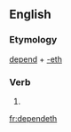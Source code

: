 ==English==

===Etymology===
[[depend]] + [[-eth]]

===Verb===
{{en-verb form}}

# {{archaic third-person singular of|depend}}

[[fr:dependeth]]